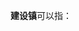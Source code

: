 '''建设镇'''可以指：
{{PRC admin/disambig|21/09/21/107/000|31/02/30/119/000|35/04/25/106/000|51/03/03/101/000|51/07/22/129/000|51/33/31/100/000}}
{{disambig|cat=三字中国镇名消歧义}}